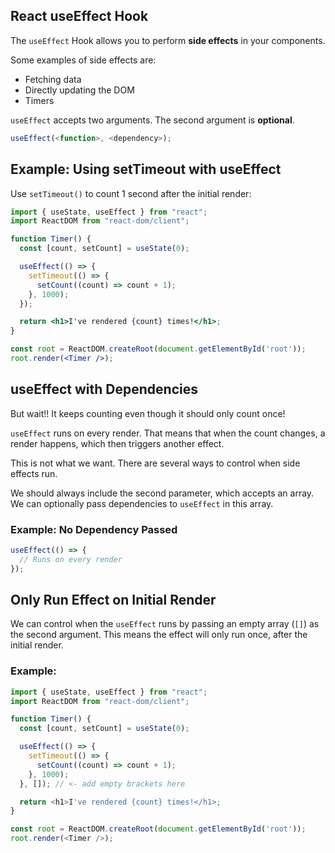 ## React useEffect Hook

The `useEffect` Hook allows you to perform **side effects** in your components.

Some examples of side effects are:
- Fetching data
- Directly updating the DOM
- Timers

`useEffect` accepts two arguments. The second argument is **optional**.

```js
useEffect(<function>, <dependency>);
```
## Example: Using setTimeout with useEffect

Use `setTimeout()` to count 1 second after the initial render:

```jsx
import { useState, useEffect } from "react";
import ReactDOM from "react-dom/client";

function Timer() {
  const [count, setCount] = useState(0);

  useEffect(() => {
    setTimeout(() => {
      setCount((count) => count + 1);
    }, 1000);
  });

  return <h1>I've rendered {count} times!</h1>;
}

const root = ReactDOM.createRoot(document.getElementById('root'));
root.render(<Timer />);
```

## useEffect with Dependencies

But wait!! It keeps counting even though it should only count once!

`useEffect` runs on every render. That means that when the count changes, a render happens, which then triggers another effect.

This is not what we want. There are several ways to control when side effects run.

We should always include the second parameter, which accepts an array. We can optionally pass dependencies to `useEffect` in this array.

### Example: No Dependency Passed

```js
useEffect(() => {
  // Runs on every render
});
```
## Only Run Effect on Initial Render

We can control when the `useEffect` runs by passing an empty array (`[]`) as the second argument. This means the effect will only run once, after the initial render.

### Example:

```js
import { useState, useEffect } from "react";
import ReactDOM from "react-dom/client";

function Timer() {
  const [count, setCount] = useState(0);

  useEffect(() => {
    setTimeout(() => {
      setCount((count) => count + 1);
    }, 1000);
  }, []); // <- add empty brackets here

  return <h1>I've rendered {count} times!</h1>;
}

const root = ReactDOM.createRoot(document.getElementById('root'));
root.render(<Timer />);
```
